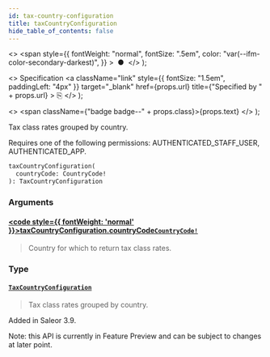 ```yaml
---
id: tax-country-configuration
title: taxCountryConfiguration
hide_table_of_contents: false
---
```


  <>
    <span
      style={{
        fontWeight: "normal",
        fontSize: ".5em",
        color: "var(--ifm-color-secondary-darkest)",
      }}
    >
      &nbsp;●&nbsp;
    </span>
  </>
);

  <>
    Specification
    <a
      className="link"
      style={{ fontSize: "1.5em", paddingLeft: "4px" }}
      target="\_blank"
      href={props.url}
      title={"Specified by " + props.url}
    >
      ⎘
    </a>
  </>
);

  <>
    <span className={"badge badge--" + props.class}>{props.text}</span>
  </>
);

Tax class rates grouped by country.

Requires one of the following permissions: AUTHENTICATED_STAFF_USER, AUTHENTICATED_APP.

```graphql
taxCountryConfiguration(
  countryCode: CountryCode!
): TaxCountryConfiguration
```

### Arguments

#### [<code style={{ fontWeight: 'normal' }}>taxCountryConfiguration.<b>countryCode</b></code>](#)<Bullet />[`CountryCode!`](../../../api-reference/miscellaneous/enums/country-code) <Badge class="secondary" text="non-null"/> <Badge class="secondary" text="enum"/> <Badge class="secondary" text="miscellaneous"/>

> Country for which to return tax class rates.

### Type

#### [`TaxCountryConfiguration`](../../../api-reference/taxes/objects/tax-country-configuration) <Badge class="secondary" text="object"/> <Badge class="secondary" text="taxes"/>

> Tax class rates grouped by country.

Added in Saleor 3.9.

Note: this API is currently in Feature Preview and can be subject to changes at later point.

>
